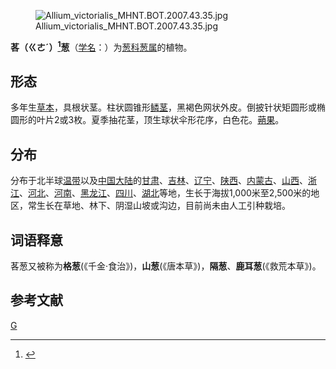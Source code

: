 {{Speciesbox 
| genus = Allium
| species = victorialis
| authority = L.
| image = Allium victorialis 090705a.jpg
| image_caption = 茖蔥花
}}
[[File:Allium_victorialis_MHNT.BOT.2007.43.35.jpg|thumb]]

'''茖（ㄍㄜˊ）<ref>{{Cite web |url=https://dict.revised.moe.edu.tw/dictView.jsp?ID=68177&la=0&powerMode=0 |title=存档副本 |access-date=2022-02-06 |archive-date=2022-02-06 |archive-url=https://web.archive.org/web/20220206104801/https://dict.revised.moe.edu.tw/dictView.jsp?ID=68177&la=0&powerMode=0 |dead-url=no }}</ref>葱'''（[[学名|学名]]：{{lang|la|''Allium victorialis''}}）为[[葱科|葱科]][[葱属|葱属]]的植物。

== 形态 ==
多年生[[草本|草本]]，具根状茎。柱状圆锥形[[鳞茎|鳞茎]]，黑褐色网状外皮。倒披针状矩圆形或椭圆形的叶片2或3枚。夏季抽花茎，顶生球状伞形花序，白色花。[[蒴果|蒴果]]。

== 分布 ==
分布于北半球[[温带|温带]]以及[[中国大陆|中国大陆]]的[[甘肃|甘肃]]、[[吉林|吉林]]、[[辽宁|辽宁]]、[[陕西|陕西]]、[[内蒙古|内蒙古]]、[[山西|山西]]、[[浙江|浙江]]、[[河北|河北]]、[[河南|河南]]、[[黑龙江|黑龙江]]、[[四川|四川]]、[[湖北|湖北]]等地，生长于海拔1,000米至2,500米的地区，常生长在草地、林下、阴湿山坡或沟边，目前尚未由人工引种栽培。

== 词语释意 ==
茖葱又被称为'''格葱'''(《千金·食治》)，'''山葱'''(《唐本草》)，'''隔葱'''、'''鹿耳葱'''(《救荒本草》)。

== 参考文献 ==
{{Taxonbar|from=Q162924}}

[[Category:葱属|G]]


{{植物小作品}}